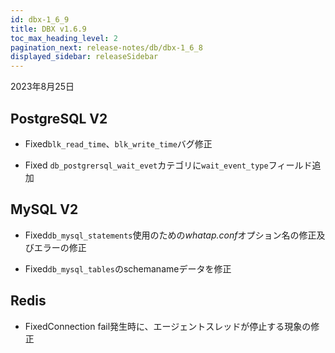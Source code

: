 ```yaml
---
id: dbx-1_6_9
title: DBX v1.6.9
toc_max_heading_level: 2
pagination_next: release-notes/db/dbx-1_6_8
displayed_sidebar: releaseSidebar
---
```


2023年8月25日

## PostgreSQL V2

- <Status>Fixed</Status><code>blk_read_time</code>、<code>blk_write_time</code>バグ修正

- <Status>Fixed</Status> <code>db_postgrersql_wait_evet</code>カテゴリに<code>wait_event_type</code>フィールド追加

## MySQL V2

- <Status>Fixed</Status><code>db_mysql_statements</code>使用のための<em>whatap.conf</em>オプション名の修正及びエラーの修正

- <Status>Fixed</Status><code>db_mysql_tables</code>のschemanameデータを修正

## Redis

- <Status>Fixed</Status>Connection fail発生時に、エージェントスレッドが停止する現象の修正
